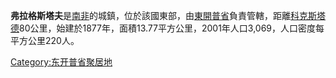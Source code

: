{{unreferenced|time=2013-04-20T09:03:58+00:00}}
'''弗拉格斯塔夫'''是[[南非|南非]]的城鎮，位於該國東部，由[[東開普省|東開普省]]負責管轄，距離[[科克斯塔德|科克斯塔德]]80公里，始建於1877年，面積13.77平方公里，2001年人口3,069，人口密度每平方公里220人。

{{SouthAfrica-geo-stub}}
[[Category:东开普省聚居地|Category:东开普省聚居地]]
